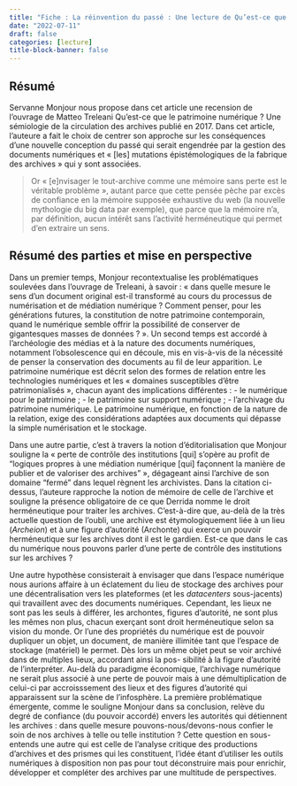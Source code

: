 ```yaml
---
title: "Fiche : La réinvention du passé : Une lecture de Qu’est-ce que le patrimoine numérique ?"
date: "2022-07-11"
draft: false
categories: [lecture]
title-block-banner: false
---
```


## Résumé
Servanne Monjour nous propose dans cet article une recension de l’ouvrage de Matteo Treleani Qu’est-ce que le patrimoine numérique ? Une sémiologie de la circulation des archives publié en 2017. Dans cet article, l’auteure a fait le choix de centrer son approche sur les conséquences d’une nouvelle conception du passé qui serait engendrée par la gestion des documents numériques et « [les] mutations épistémologiques de la fabrique des archives » qui y sont associées.

> Or « [e]nvisager le tout-archive comme une mémoire sans perte est le véritable problème », autant parce que cette pensée pèche par excès de confiance en la mémoire supposée exhaustive du web (la nouvelle mythologie du big data par exemple), que parce que la mémoire n’a, par définition, aucun intérêt sans l’activité herméneutique qui permet d’en extraire un sens.

## Résumé des parties et mise en perspective

Dans un premier temps, Monjour recontextualise les problématiques soulevées dans l’ouvrage de Treleani, à savoir : « dans quelle mesure le sens d’un document original est-il transformé au cours du processus de numérisation et de médiation numérique ? Comment penser, pour les générations futures, la constitution de notre patrimoine contemporain, quand le numérique semble offrir la possibilité de conserver de gigantesques masses de données ? ». Un second temps est accordé à l’archéologie des médias et à la nature des documents numériques, notamment l’obsolescence qui en découle, mis en vis-à-vis de la nécessité de penser la conservation des documents au fil de leur apparition. Le patrimoine numérique est décrit selon des formes de relation entre les technologies numériques et les « domaines susceptibles d’être patrimonialisés », chacun ayant des implications différentes : 
- le numérique pour le patrimoine ;
- le patrimoine sur support numérique ;
- l’archivage du patrimoine numérique.
Le patrimoine numérique, en fonction de la nature de la relation, exige des
considérations adaptées aux documents qui dépasse la simple numérisation et le
stockage.  

Dans une autre partie, c’est à travers la notion d’éditorialisation que Monjour souligne la « perte de contrôle des institutions [qui] s’opère au profit de "logiques propres à une médiation numérique [qui] façonnent la manière de publier et de valoriser des archives" », dégageant ainsi l’archive de son domaine “fermé” dans lequel règnent les archivistes. Dans la citation ci-dessus, l’auteure rapproche la notion de mémoire de celle de l’archive et souligne la présence obligatoire de ce que Derrida nomme le droit herméneutique pour traiter les archives. C’est-à-dire que, au-delà de la très actuelle question de l’oubli, une archive est étymologiquement liée à un lieu (_Archeion_) et à une figure d’autorité (Archonte) qui exerce un pouvoir herméneutique sur les archives dont il est le gardien. Est-ce que dans le cas du numérique nous pouvons parler d’une perte de contrôle des institutions sur les archives ?  

Une autre hypothèse consisterait à envisager que dans l’espace numérique nous aurions affaire à un éclatement du lieu de stockage des archives pour une décentralisation vers les plateformes (et les _datacenters_ sous-jacents) qui travaillent avec des documents numériques. Cependant, les lieux ne sont pas les seuls à différer, les archontes, figures d’autorité, ne sont plus les mêmes non plus, chacun exerçant sont droit herméneutique selon sa vision du monde. Or l’une des propriétés du numérique est de pouvoir dupliquer un objet, un document, de manière illimitée tant que l’espace de stockage (matériel) le permet. Dès lors un même objet peut se voir archivé dans de multiples lieux, accordant ainsi la pos- sibilité à la figure d’autorité de l’interpréter. Au-delà du paradigme économique, l’archivage numérique ne serait plus associé à une perte de pouvoir mais à une démultiplication de celui-ci par accroisssement des lieux et des figures d’autorité qui apparaissent sur la scène de l’infosphère. La première problématique émergente, comme le souligne Monjour dans sa conclusion, relève du degré de confiance (du pouvoir accordé) envers les autorités qui détiennent les archives : dans quelle mesure pouvons-nous/devons-nous confier le soin de nos archives à telle ou telle institution ? Cette question en sous-entends une autre qui est celle de l’analyse critique des productions d’archives et des prismes qui les constituent, l’idée étant d’utiliser les outils numériques à disposition non pas pour tout déconstruire mais pour enrichir, développer et compléter des archives par une multitude de perspectives.